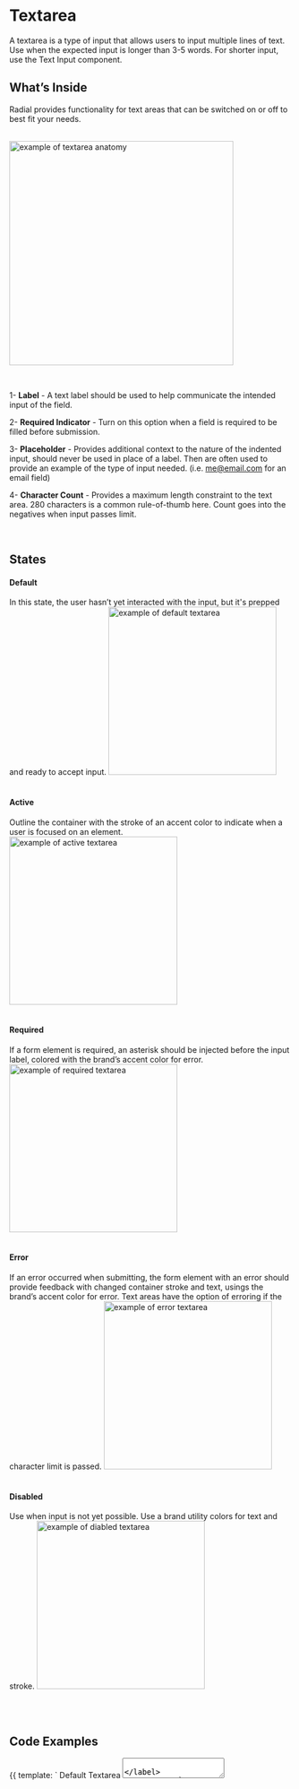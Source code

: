 
<Meta title="Components/Atoms/Text Area" />

# Textarea


A textarea is a type of input that allows users to input multiple lines of text. Use when the expected input is longer than 3-5 words. For shorter input, use the Text Input component.



## What’s Inside

Radial provides functionality for text areas that can be switched on or off to best fit your needs.
<br /><br />


<img
    alt="example of textarea anatomy"
    src="./images/Molecules-TextArea-Anatomy.png"
    width="400"
/>

<br />



1- **Label** - A text label should be used to help communicate the intended input of the field.

2- **Required Indicator** - Turn on this option when a field is required to be filled before submission.

3- **Placeholder** - Provides additional context to the nature of the indented input, should never be used in place of a label. Then are often used to provide an example of the type of input needed. (i.e. [me@email.com](mailto:my@email.com) for an email field)

4- **Character Count** - Provides a maximum length constraint to the text area. 280 characters is a common rule-of-thumb here. Count goes into the negatives when input passes limit.


<br />


## States

#### **Default**
In this state, the user hasn’t yet interacted with the input, but it's prepped and ready to accept input.
<img
    alt="example of default textarea"
    src="./images/Molecules-TextArea-DefaultState.png"
    width="300"
/>
<br /><br />

#### **Active**
Outline the container with the stroke of an accent color to indicate when a user is focused on an element.
<img
    alt="example of active textarea"
    src="./images/Molecules-TextArea-ActiveState.png"
    width="300"
/>
<br /><br />

#### **Required**
If a form element is required, an asterisk should be injected before the input label, colored with the brand’s accent color for error.
<img
    alt="example of required textarea"
    src="./images/Molecules-TextArea-RequiredState.png"
    width="300"
/>
  <br /><br />


#### **Error**
If an error occurred when submitting, the form element with an error should provide feedback with changed container stroke and text, usings the brand’s accent color for error. Text areas have the option of erroring if the character limit is passed.
<img
    alt="example of error textarea"
    src="./images/Molecules-TextArea-ErrorState.png"
    width="300"
/>
  <br /><br />

#### **Disabled**
Use when input is not yet possible. Use a brand utility colors for text and stroke.
<img
    alt="example of diabled textarea"
    src="./images/Molecules-TextArea-DisabledState.png"
    width="300"
/>

  <br /><br />


## Code Examples

<Canvas>
    <Story name="Default">
        {{
            template: `
                <label>Default Textarea
                    <textarea placeholder="placeholder text"/>
                </label>
            `
        }}
    </Story>
</Canvas>

<br />

<Canvas>
    <Story name="Character Counter">
        {{
            data: () => ({
                textarea: '',
                maxCharacters: 10,
            }),
            template: `
                <label>Textarea with Character Count
                    <textarea v-model="textarea" placeholder="placeholder text"/>
                    <p :class="{'error': maxCharacters-textarea.length < 0}">{{ maxCharacters-textarea.length }} Characters Remaining</p>
                </label>
            `
        }}
    </Story>
</Canvas>

<br />

<Canvas>
    <Story name="Required">
        {{
            template: `
                <label class="required">Required Textarea
                    <textarea placeholder="placeholder text" required aria-required="true"/>
                </label>
            `
        }}
    </Story>
</Canvas>

<br />

<Canvas>
    <Story name="Error">
        {{
            template: `
                <label class="error">Error Textarea
                    <textarea placeholder="placeholder text"/>
                    <p class="error">Error text lorem ipsum dolor sit amet, consectetur adipisicing elit.</p>
                </label>
            `
        }}
    </Story>
</Canvas>

<br />

<Canvas>
    <Story name="Disabled">
        {{
            template: `
                <label class="disabled">Disabled Textarea
                    <textarea placeholder="placeholder text" disabled aria-disabled="true"/>
                </label>
            `
        }}
    </Story>
</Canvas>


## Accessibility

Like Text Inputs, Textareas, should clearly indicate the purpose of the input.



Textarea components should have a matching `<label>` to them.


Add `aria-required` for required inputs.


If the textarea is not enclosed within the label tag, then labels must have the for attribute matching the ID of the textarea, like `<input id="unique-id-of-input"/>`. This practice ensures that screen readers inform users correctly about what information to enter where.
